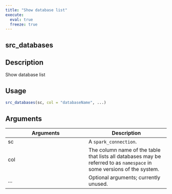 ```yaml
---
title: "Show database list"
execute:
  eval: true
  freeze: true
---
```


## src_databases

## Description
Show database list


## Usage
```r
src_databases(sc, col = "databaseName", ...)
```

## Arguments
|Arguments|Description|
|---|---|
| sc | A `spark_connection`. |
| col | The column name of the table that lists all databases may be referred to as `namespace` in some versions of the system. |
| ... | Optional arguments; currently unused. |








